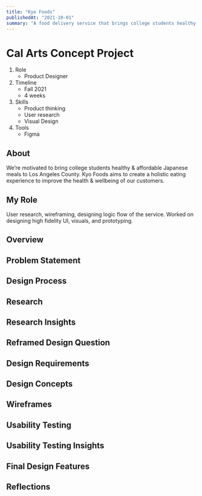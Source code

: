 ```yaml
---
title: "Kyo Foods"
publishedAt: "2021-10-01"
summary: "A food delivery service that brings college students healthy & affordable Japanese meals to LA."
---
```


# Cal Arts Concept Project

1. Role
   - Product Designer
2. Timeline
   - Fall 2021
   - 4 weeks
3. Skills
   - Product thinking
   - User research
   - Visual Design
4. Tools
   - Figma

## About

We’re motivated to bring college students healthy & affordable Japanese meals to Los Angeles County. Kyo Foods aims to create a holistic eating experience to improve the health & wellbeing of our customers.

## My Role

User research, wireframing, designing logic flow of the service. Worked on designing high fidelity UI, visuals, and prototyping.

## Overview

## Problem Statement

## Design Process

## Research

## Research Insights

## Reframed Design Question

## Design Requirements

## Design Concepts

## Wireframes

## Usability Testing

## Usability Testing Insights

## Final Design Features

## Reflections
